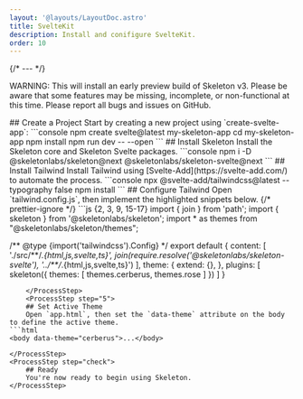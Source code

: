 ```yaml
---
layout: '@layouts/LayoutDoc.astro'
title: SvelteKit
description: Install and conifigure SvelteKit.
order: 10
---
```




{/* --- */}

<div class="card p-8 py-6 preset-tonal-error grid grid-cols-1 lg:grid-cols-[1fr_auto] items-center gap-4">
	<p>WARNING: This will install an early preview build of Skeleton v3. Please be aware that some features may be missing, incomplete, or non-functional at this time. Please report all bugs and issues on GitHub.</p>
</div>

<Process>
    <ProcessStep step="1">
        ## Create a Project
        Start by creating a new project using `create-svelte-app`:
        ```console
        npm create svelte@latest my-skeleton-app
        cd my-skeleton-app
        npm install
        npm run dev -- --open
        ```
    </ProcessStep>
    <ProcessStep step="2">
        ## Install Skeleton
        Install the Skeleton core and Skeleton Svelte packages.
        ```console
        npm i -D @skeletonlabs/skeleton@next @skeletonlabs/skeleton-svelte@next
        ```
    </ProcessStep>
    <ProcessStep step="3">
        ## Install Tailwind
        Install Tailwind using [Svelte-Add](https://svelte-add.com/) to automate the process.
        ```console
        npx @svelte-add/tailwindcss@latest --typography false
        npm install
        ```
    </ProcessStep>
    <ProcessStep step="4">
        ## Configure Tailwind
        Open `tailwind.config.js`, then implement the highlighted snippets below.
{/* prettier-ignore */}
```js {2, 3, 9, 15-17}
import { join } from 'path';
import { skeleton } from '@skeletonlabs/skeleton';
import * as themes from "@skeletonlabs/skeleton/themes";

/** @type {import('tailwindcss').Config} \*/
export default {
    content: [
        './src/**/_.{html,js,svelte,ts}',
        join(require.resolve('@skeletonlabs/skeleton-svelte'), '../\*\*/_.{html,js,svelte,ts}')
    ],
        theme: {
        extend: {},
    },
    plugins: [
        skeleton({
            themes: [ themes.cerberus, themes.rose ]
        })
    ]
}

````
    </ProcessStep>
    <ProcessStep step="5">
    ## Set Active Theme
    Open `app.html`, then set the `data-theme` attribute on the body to define the active theme.
```html
<body data-theme="cerberus">...</body>
````

    </ProcessStep>
    <ProcessStep step="check">
        ## Ready
        You're now ready to begin using Skeleton.
    </ProcessStep>

</Process>
